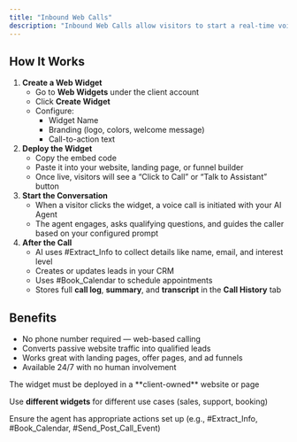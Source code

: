 ```yaml
---
title: "Inbound Web Calls"
description: "Inbound Web Calls allow visitors to start a real-time voice conversation with your AI Agent directly from a website or landing page, without dialing a number. It’s the fastest way to capture leads, qualify them, and schedule appointments."
---
```


## **How It Works**

1. **Create a Web Widget**
   - Go to **Web Widgets** under the client account
   - Click **Create Widget**
   - Configure:
     - Widget Name
     - Branding (logo, colors, welcome message)
     - Call-to-action text
2. **Deploy the Widget**
   - Copy the embed code
   - Paste it into your website, landing page, or funnel builder
   - Once live, visitors will see a “Click to Call” or “Talk to Assistant” button
3. **Start the Conversation**
   - When a visitor clicks the widget, a voice call is initiated with your AI Agent
   - The agent engages, asks qualifying questions, and guides the caller based on your configured prompt
4. **After the Call**
   - AI uses #Extract_Info to collect details like name, email, and interest level
   - Creates or updates leads in your CRM
   - Uses #Book_Calendar to schedule appointments
   - Stores full **call log**, **summary**, and **transcript** in the **Call History** tab

## **Benefits**

- No phone number required — web-based calling
- Converts passive website traffic into qualified leads
- Works great with landing pages, offer pages, and ad funnels
- Available 24/7 with no human involvement

<Note>
  The widget must be deployed in a **client-owned** website or page

  Use **different widgets** for different use cases (sales, support, booking)
</Note>

<Warning>
  Ensure the agent has appropriate actions set up (e.g., #Extract_Info, #Book_Calendar, #Send_Post_Call_Event)
</Warning>